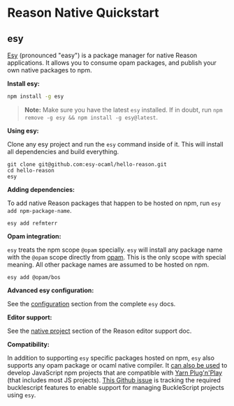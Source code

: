 
# Reason Native Quickstart

## esy

[Esy](http://esy.sh) (pronounced "easy") is a package manager for native Reason applications. It allows you to consume opam packages, and publish your own native packages to npm.

**Install esy:**

```sh
npm install -g esy
```

> **Note:** Make sure you have the latest `esy` installed. If in doubt, run `npm remove -g esy && npm install -g esy@latest`.

**Using esy:**

Clone any esy project and run the `esy` command inside of it. This will install all dependencies and build everything.

```
git clone git@github.com:esy-ocaml/hello-reason.git
cd hello-reason
esy
```

**Adding dependencies:**

To add native Reason packages that happen to be hosted on npm, run `esy add npm-package-name`.

```
esy add refmterr
```

**Opam integration:**

`esy` treats the npm scope `@opam` specially. `esy` will install any package name with the `@opam` scope directly from [opam](https://opam.ocaml.org/packages/). This is the only scope with special meaning. All other package names are assumed to be hosted on npm.

```
esy add @opam/bos
```

**Advanced esy configuration:**

See the [configuration](https://esy.sh/docs/en/configuration.html) section from the complete `esy` docs.

**Editor support:**

See the [native project](https://reasonml.github.io/docs/en/editor-plugins#native-project-development-community-supported) section of the Reason editor support doc.

**Compatibility:**

In addition to supporting `esy` specific packages hosted on npm, `esy` also supports any opam package or ocaml native compiler. It [can also be used](https://esy.sh/docs/en/node-compatibility.html) to develop JavaScript npm projects that are compatible with [Yarn Plug'n'Play](https://yarnpkg.com/lang/en/docs/pnp/) (that includes most JS projects). [This Github issue](https://github.com/BuckleScript/bucklescript/issues/3276) is tracking the required bucklescript features to enable support for managing BuckleScript projects using `esy`.
